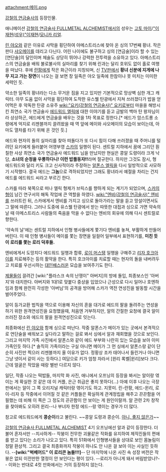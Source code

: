 attachment:메이.png 

[[강철의 연금술사]]의 등장인물.

애니메이션 [[강철의 연금술사 FULLMETAL ALCHEMIST]]에서의 성우는 [[고토 마이]]/[["이재현(성우)"이재현]]/[[모니카 리얼]].

[[린 야오]]와 같은 이유로 사막을 횡단하여 아메스트리스에 찾아 온 싱의 17번째 황녀. 작은 판다 [[샤오메이]]를 데리고 다닌다. 어린 나이에도 불구하고 싱의 [연금술]이라 할 수 있는 [연단술]의 달인이며 체술도 상당히 뛰어나 강력한 전투력을 소유하고 있다. 아메스트리스의 연금술을 배워 불로불사의 실마리를 찾기 위해 린과는 달리 호위도 없이 홀로 여행을 떠났다. 후에 [[란팡(강철의 연금술사)|란팡]]에게 작은 화근이라 지칭되며, 신 [[TV판]]에서 '''황녀 신분에 지게에 나무 지고 가는 장면'''이 나오는 걸 보면 창 일족은 야오 일족에 한참이나 못 미치는 미미한 세력인 듯.

약소한 일족의 황녀라는 다소 무거운 짐을 지고 있지만 기본적으로 망상벽 심한 개그 캐릭터. 아무 도움 없이 사막을 횡단하여 도착한 유스웰 탄광에서 지쳐 쓰러졌다가 밥을 얻어먹은 후 악독한 탄광 소유주 [[wiki:"요키(강철의 연금술사)" 요키]]로부터 마을을 해방시킨 최연소 국가 연금술사 [[에드워드 엘릭]]에 대한 이야기를 듣고 금발의 백마 탄 왕자님이라 상상하곤, 에드에게 연금술을 배우는 것을 1차 목표로 정한다.[* 에드가 암스트롱 소령에게 억지로 리젠블까지 끌려왔을 때 역 앞에 메이와 샤오메이의 모습이 보이는데, 아마도 열차를 타기 위해 온 것인 듯.]

에드와 현자의 돌의 실마리를 찾아 떠돌다가 또 다시 힘이 다해 쓰러졌을 때 주머니를 털려던 요키에게 들러붙어 어영부영 [[스카]]의 일행이 된다. 센트럴 지하에서 꿈에 그리던 훤칠한 사상 최연소 국가 연금술사 에드워드 님을 만났지만 현실은 콩알 도령이라 크게 낙담, '''소녀의 순정을 우롱하다니! 이런 밥풀동자!!'''라며 절규한다. 하지만 그것도 잠시, 형 에드워드와 달리 키도 크고 신사적이라 주장하는 [[알폰스 엘릭]]을 다시 일방적으로 사모하기 시작했다. 결국 에드는 '''그놈'''으로 격하되었지만 그래도 황녀라서 예절을 차리는 건지 에드를 에드워드 씨라고 부르긴 한다.

스카를 따라 북쪽으로 떠나 엘릭 형제가 브릭스를 향하게 되는 계기가 되었으며, [[스카의 형]]이 남긴 연구서의 해독 작업에 큰 역할을 하였다. [[wiki:"엔비(강철의 연금술사)" 엔비]]를 쓰러트린 뒤, 스카에게서 엔비를 가지고 싱으로 돌아가라는 말을 듣고 망설이면서도 그 말에 따른다. 그러나 도중에 유스웰 탄광에서 받는 따뜻한 대접과 싱으로 가면 약속의 날 때 아메스트리스 사람들의 죽음을 막을 수 없다는 엔비의 회유에 의해 다시 센트럴로 향한다.

'약속의 날'에는 센트럴 지하에서 인형 병사들에게 쫓기다 엔비를 놓쳐, 부활하게 만들어 버린다. 이 때 인형 병사들이 메이를 쫓는 장면을 일컬어 일부에서 표현하기를, '''미친 듯이 로리를 쫓는 로리 덕후들.'''

엔비에게서 도망치다 에드워드 일행과 합류, [[로이 머스탱]] 일행을 구해주고 [[리자 호크아이]]를 치료해주는 등의 활약을 한다. 특히 호크아이를 치료할 때는 현자의 돌을 내버려두고 치료를 우선시하는 [[대인배]]스러운 모습을 보여주기도 한다.

[[제물]]들이 끌려간 [wiki:"플라스크 속의 난쟁이" 아버지]의 방에 돌입, 최종보스인 '아버지'와 대치한다. 아버지와 1대1로 맞붙다 중상을 입었으나 근성으로 다시 일어나 호엔하임과 함께 완전히 각성한 '아버님'의 공격을 방어해 스카가 역전 연성진을 발동할 시간을 벌어주었다.

알이 등가교환 법칙을 역으로 이용해 자신의 혼을 대가로 에드의 팔을 돌려주는 연성을 하기 위한 원격연성진을 요청했을때, 처음엔 거부하지만, 알의 간절한 요청에 결국 알이 쓰러진 장소와 에드의 팔을 원격연성진으로 잇는다. 

최종화에선 [[린 야오]]와 함께 싱으로 떠난다. 작중 알폰스가 메이가 있는 곳에서 본격적으로 연단술을 배워보고 싶다라고 말하는 걸로 봐서 싱에서 알과 재회했을 것으로 보인다. 그리고 마지막 가족 사진에서 알폰스와 같이 에드 부부와 나란히 있는 모습을 보아 이미 가족인듯 하다.[* 솔직히 가족이라는 구실 아니면 메이가 그 먼 싱에서 알폰스랑 같이 단순히 사진만 찍으러 리젠블까지 올 이유가 없다. 정황상 조카 태어나서 들린거나 아니면 그냥 넷이서 같이 사는 듯하다.]  여담으로 키가 엄청 자라서 [윈리 록벨|윈리]보다 크다. 근데 얼굴은 작았을 때랑 별반 다르지 않다. 

일단, 작중 나오는 떡밥들, 마지막 화 사진, 애니에서 오프닝의 등장을 봐서는 알이랑 엮이는 게 확실한 것 같은 데 이 커플, 은근 취급은 좋지 못하다(...) 아예 이후 나오는 극장판에서는 알이 그 쪽 오리지널 캐릭터랑 엮이기도 하고. 지못미. 린-란팡, 에드-윈리, 로이-리자 등 작중에서 이어질 것 같은 커플들은 확실하게 관계정립을 해주고 끈끈함을 어필했는 데 비해 이 쪽은 그 정도의 끈끈함이 안 보이는 게 원인이랄까. 알 관련 2차 창작을 찾아봐도 오히려 윈리--나 부녀자 한정 에드--랑 엮이는 경우가 더 많다. 

참고로 에드워드에게 '''콩순이'''라고 불린다. ~~콩알 도령과 콩순이. [[아니, 좋지 않은가]]~~

[[강철의 연금술사 FULLMETAL ALCHEMIST]] 4기 오프닝에선 알과 같이 등장한다. 더불어 혼자서만 --치사하게-- 작붕이 전무한 괴물같은 작화를 유지하여 제작진들의 편애를 받고 있다는 소리가 나오고 있다. 특히 51화에서 인형병사들을 상대로 보인 몸놀림이 정말 환상적. 그리고 결국 최종화까지 작붕이 하나도 안 나온 걸 보아 이는 사실인 듯하다. --'''[wiki:"벅베어드" 이 로리콘 놈들!!!]'''-- 단 마지막에 나온 사진 속 성장 버전은 작붕은 없되 이전만한 열정이 안 보인다는 평이 있다. --로리가 아니게 돼서 버림받았나?-- 이와는 반대로 4컷 만화에서는 거의 등장하지 않는다.

